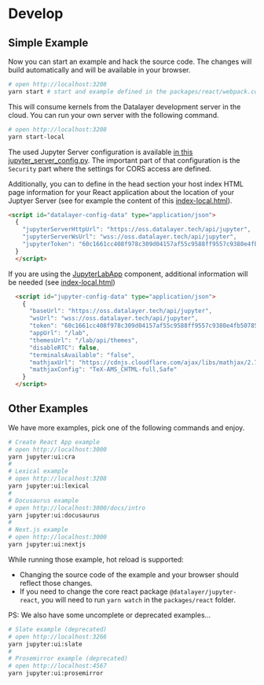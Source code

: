 # Develop

## Simple Example

Now you can start an example and hack the source code. The changes will build automatically and will be available in your browser.

```bash
# open http://localhost:3208
yarn start # start and example defined in the packages/react/webpack.config.js file.
```

This will consume kernels from the Datalayer development server in the cloud. You can run your own server with the following command.

```bash
# open http://localhost:3208
yarn start-local
```

The used Jupyter Server configuration is available [in this jupyter_server_config.py](https://github.com/datalayer/jupyter-ui/blob/main/dev/config/jupyter_server_config.py). The important part of that configuration is the `Security` part where the settings for CORS access are defined.

Additionally, you can to define in the head section your host index HTML page information for your React application about the location of your Juptyer Server (see for example the content of this [index-local.html](https://github.com/datalayer/jupyter-ui/blob/main/packages/react/public/index-local.html)).

```html
<script id="datalayer-config-data" type="application/json">
  {
    "jupyterServerHttpUrl": "https://oss.datalayer.tech/api/jupyter",
    "jupyterServerWsUrl": "wss://oss.datalayer.tech/api/jupyter",
    "jupyterToken": "60c1661cc408f978c309d04157af55c9588ff9557c9380e4fb50785750703da6"
  }
  </script>
```

If you are using the [JupyterLabApp](/docs/components/jupyterlabapp) component, additional information will be needed (see [index-local.html](https://github.com/datalayer/jupyter-ui/blob/main/packages/react/public/index-local.html))

```html
  <script id="jupyter-config-data" type="application/json">
    {
      "baseUrl": "https://oss.datalayer.tech/api/jupyter",
      "wsUrl": "wss://oss.datalayer.tech/api/jupyter",
      "token": "60c1661cc408f978c309d04157af55c9588ff9557c9380e4fb50785750703da6",
      "appUrl": "/lab",
      "themesUrl": "/lab/api/themes",
      "disableRTC": false,
      "terminalsAvailable": "false",
      "mathjaxUrl": "https://cdnjs.cloudflare.com/ajax/libs/mathjax/2.7.5/MathJax.js",
      "mathjaxConfig": "TeX-AMS_CHTML-full,Safe"
    }
  </script>
```

## Other Examples

We have more examples, pick one of the following commands and enjoy.

```bash
# Create React App example
# open http://localhost:3000
yarn jupyter:ui:cra
#
# Lexical example
# open http://localhost:3208
yarn jupyter:ui:lexical
#
# Docusaurus example
# open http://localhost:3000/docs/intro
yarn jupyter:ui:docusaurus
#
# Next.js example
# open http://localhost:3000
yarn jupyter:ui:nextjs
```

While running those example, hot reload is supported:

- Changing the source code of the example and your browser should reflect those changes.
- If you need to change the core react package `@datalayer/jupyter-react`, you will need to run `yarn watch` in the `packages/react` folder.

PS: We also have some uncomplete or deprecated examples...

```bash
# Slate example (deprecated)
# open http://localhost:3266
yarn jupyter:ui:slate
#
# Prosemirror example (deprecated)
# open http://localhost:4567
yarn jupyter:ui:prosemirror
```

